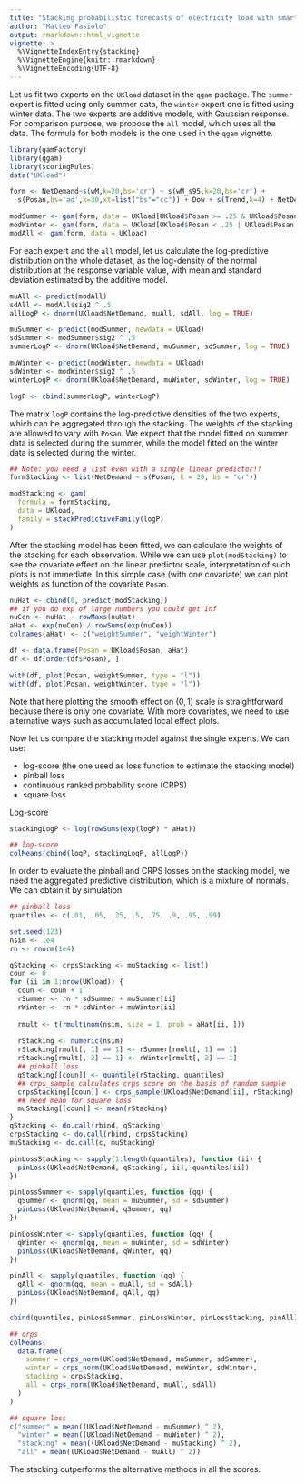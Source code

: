 ```yaml
---
title: "Stacking probabilistic forecasts of electricity load with smart meter data"
author: "Matteo Fasiolo"
output: rmarkdown::html_vignette
vignette: >
  %\VignetteIndexEntry{stacking}
  %\VignetteEngine{knitr::rmarkdown}
  %\VignetteEncoding{UTF-8}
---
```


Let us fit two experts on the `UKload` dataset in the `qgam` package. 
The `summer` expert is fitted using only summer data, the `winter` expert one is fitted using winter data.
The two experts are additive models, with Gaussian response. 
For comparison purpose, we propose the `all` model, which uses all the data.
The formula for both models is the one used in the `qgam` vignette.

```r
library(gamFactory)
library(qgam)
library(scoringRules)
data("UKload")

form <- NetDemand~s(wM,k=20,bs='cr') + s(wM_s95,k=20,bs='cr') + 
  s(Posan,bs='ad',k=30,xt=list("bs"="cc")) + Dow + s(Trend,k=4) + NetDemand.48 + Holy

modSummer <- gam(form, data = UKload[UKload$Posan >= .25 & UKload$Posan <= .75, ])
modWinter <- gam(form, data = UKload[UKload$Posan < .25 | UKload$Posan > .75, ])
modAll <- gam(form, data = UKload)
```

For each expert and the `all` model, let us calculate the log-predictive distribution on the whole dataset, as the log-density of the normal distribution at the response variable value, with mean and standard deviation estimated by the additive model.

```r
muAll <- predict(modAll)
sdAll <- modAll$sig2 ^ .5
allLogP <- dnorm(UKload$NetDemand, muAll, sdAll, log = TRUE)

muSummer <- predict(modSummer, newdata = UKload)
sdSummer <- modSummer$sig2 ^ .5
summerLogP <- dnorm(UKload$NetDemand, muSummer, sdSummer, log = TRUE)

muWinter <- predict(modWinter, newdata = UKload)
sdWinter <- modWinter$sig2 ^ .5
winterLogP <- dnorm(UKload$NetDemand, muWinter, sdWinter, log = TRUE)

logP <- cbind(summerLogP, winterLogP)
```

The matrix `logP` contains the log-predictive densities of the two experts, which can be aggregated through the stacking.
The weights of the stacking are allowed to vary with `Posan`. 
We expect that the model fitted on summer data is selected during the summer, while the model fitted on the winter data is selected during the winter.

```r
## Note: you need a list even with a single linear predictor!!
formStacking <- list(NetDemand ~ s(Posan, k = 20, bs = "cr"))

modStacking <- gam(
  formula = formStacking,
  data = UKload,
  family = stackPredictiveFamily(logP)
)
```

After the stacking model has been fitted, we can calculate the weights of the stacking for each observation.
While we can use `plot(modStacking)` to see the covariate effect on the linear predictor scale, interpretation of such plots is not immediate. 
In this simple case (with one covariate) we can plot weights as function of the covariate `Posan`.

```r
nuHat <- cbind(0, predict(modStacking))
## if you do exp of large numbers you could get Inf
nuCen <- nuHat - rowMaxs(nuHat)
aHat <- exp(nuCen) / rowSums(exp(nuCen))
colnames(aHat) <- c("weightSummer", "weightWinter")

df <- data.frame(Posan = UKload$Posan, aHat)
df <- df[order(df$Posan), ]

with(df, plot(Posan, weightSummer, type = "l"))
with(df, plot(Posan, weightWinter, type = "l"))
```

Note that here plotting the smooth effect on $(0,1)$ scale is straightforward because there is only one covariate. 
With more covariates, we need to use alternative ways such as accumulated local effect plots.

Now let us compare the stacking model against the single experts.
We can use:
  
  * log-score (the one used as loss function to estimate the stacking model)
* pinball loss
* continuous ranked probability score (CRPS)
* square loss

Log-score
```r
stackingLogP <- log(rowSums(exp(logP) * aHat))

## log-score
colMeans(cbind(logP, stackingLogP, allLogP))
```

In order to evaluate the pinball and CRPS losses on the stacking model, we need the aggregated predictive distribution, which is a mixture of normals.
We can obtain it by simulation.


```r
## pinball loss
quantiles <- c(.01, .05, .25, .5, .75, .9, .95, .99)

set.seed(123)
nsim <- 1e4
rn <- rnorm(1e4)

qStacking <- crpsStacking <- muStacking <- list()
coun <- 0
for (ii in 1:nrow(UKload)) {
  coun <- coun + 1
  rSummer <- rn * sdSummer + muSummer[ii]
  rWinter <- rn * sdWinter + muWinter[ii]
  
  rmult <- t(rmultinom(nsim, size = 1, prob = aHat[ii, ]))
  
  rStacking <- numeric(nsim)
  rStacking[rmult[, 1] == 1] <- rSummer[rmult[, 1] == 1]
  rStacking[rmult[, 2] == 1] <- rWinter[rmult[, 2] == 1]
  ## pinball loss
  qStacking[[coun]] <- quantile(rStacking, quantiles)
  ## crps_sample calculates crps score on the basis of random sample
  crpsStacking[[coun]] <- crps_sample(UKload$NetDemand[ii], rStacking)
  ## need mean for square loss
  muStacking[[coun]] <- mean(rStacking)
}
qStacking <- do.call(rbind, qStacking)
crpsStacking <- do.call(rbind, crpsStacking)
muStacking <- do.call(c, muStacking)

pinLossStacking <- sapply(1:length(quantiles), function (ii) {
  pinLoss(UKload$NetDemand, qStacking[, ii], quantiles[ii])
})

pinLossSummer <- sapply(quantiles, function (qq) {
  qSummer <- qnorm(qq, mean = muSummer, sd = sdSummer)
  pinLoss(UKload$NetDemand, qSummer, qq)
})

pinLossWinter <- sapply(quantiles, function (qq) {
  qWinter <- qnorm(qq, mean = muWinter, sd = sdWinter)
  pinLoss(UKload$NetDemand, qWinter, qq)
})

pinAll <- sapply(quantiles, function (qq) {
  qAll <- qnorm(qq, mean = muAll, sd = sdAll)
  pinLoss(UKload$NetDemand, qAll, qq)
})

cbind(quantiles, pinLossSummer, pinLossWinter, pinLossStacking, pinAll)

## crps
colMeans(
  data.frame(
    summer = crps_norm(UKload$NetDemand, muSummer, sdSummer),
    winter = crps_norm(UKload$NetDemand, muWinter, sdWinter),
    stacking = crpsStacking,
    all = crps_norm(UKload$NetDemand, muAll, sdAll)
  )
)

## square loss
c("summer" = mean((UKload$NetDemand - muSummer) ^ 2),
  "winter" = mean((UKload$NetDemand - muWinter) ^ 2),
  "stacking" = mean((UKload$NetDemand - muStacking) ^ 2),
  "all" = mean((UKload$NetDemand - muAll) ^ 2))
```


The stacking outperforms the alternative methods in all the scores.
